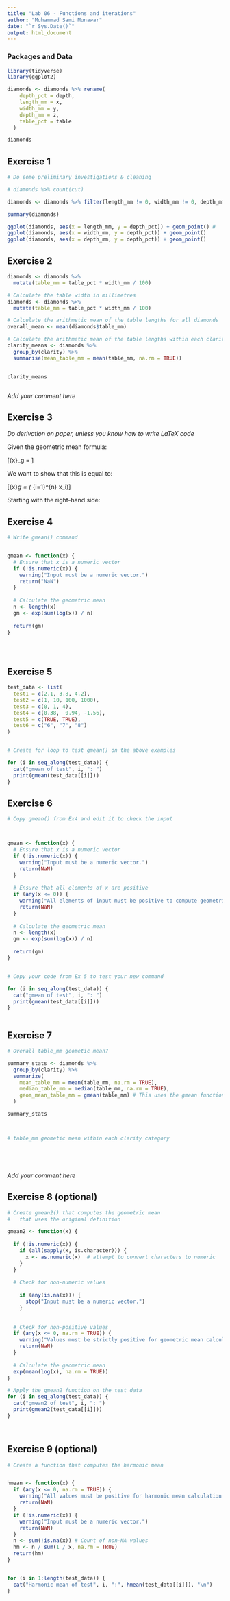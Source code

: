```yaml
---
title: "Lab 06 - Functions and iterations"
author: "Muhammad Sami Munawar"
date: "`r Sys.Date()`"
output: html_document
---
```



### Packages and Data

```r
library(tidyverse) 
library(ggplot2)
```

```r
diamonds <- diamonds %>% rename(
    depth_pct = depth,
    length_mm = x,
    width_mm = y,
    depth_mm = z,
    table_pct = table
  )

diamonds

```


## Exercise 1

```r
# Do some preliminary investigations & cleaning

# diamonds %>% count(cut) 

diamonds <- diamonds %>% filter(length_mm != 0, width_mm != 0, depth_mm != 0, na.rm = TRUE) 

summary(diamonds)

ggplot(diamonds, aes(x = length_mm, y = depth_pct)) + geom_point() # 
ggplot(diamonds, aes(x = width_mm, y = depth_pct)) + geom_point()
ggplot(diamonds, aes(x = depth_mm, y = depth_pct)) + geom_point()
```


## Exercise 2

```r

diamonds <- diamonds %>%
  mutate(table_mm = table_pct * width_mm / 100)

# Calculate the table width in millimetres
diamonds <- diamonds %>%
  mutate(table_mm = table_pct * width_mm / 100)

# Calculate the arithmetic mean of the table lengths for all diamonds
overall_mean <- mean(diamonds$table_mm)

# Calculate the arithmetic mean of the table lengths within each clarity category
clarity_means <- diamonds %>%
  group_by(clarity) %>%
  summarise(mean_table_mm = mean(table_mm, na.rm = TRUE))


clarity_means



```

_Add your comment here_

## Exercise 3

_Do derivation on paper, unless you know how to write LaTeX code_

Given the geometric mean formula:

\[\bar{x}_g = \sqrt[n]{\prod_{i=1}^{n} x_i}\]

We want to show that this is equal to:

\[\bar{x}_g = \exp\left(\frac{1}{n} \sum_{i=1}^{n} \ln x_i\right)\]

Starting with the right-hand side:

\begin{align*}
\exp\left(\frac{1}{n} \sum_{i=1}^{n} \ln x_i\right) &= \exp\left(\ln x_1^{1/n} + \ln x_2^{1/n} + \ldots + \ln x_n^{1/n}\right) \\
&= \exp\left(\ln \left(x_1^{1/n} x_2^{1/n} \ldots x_n^{1/n}\right)\right) \\
&= \exp\left(\ln \left(\sqrt[n]{x_1} \sqrt[n]{x_2} \ldots \sqrt[n]{x_n}\right)\right) \\
&= \exp\left(\ln \left(\sqrt[n]{x_1 x_2 \ldots x_n}\right)\right) \\
&= \sqrt[n]{x_1 x_2 \ldots x_n} \\
&= \bar{x}_g
\end{align*}


## Exercise 4

```r
# Write gmean() command


gmean <- function(x) {
  # Ensure that x is a numeric vector
  if (!is.numeric(x)) {
    warning("Input must be a numeric vector.")
    return("NaN")
  }
  
  # Calculate the geometric mean
  n <- length(x)
  gm <- exp(sum(log(x)) / n)
  
  return(gm)
}





```

## Exercise 5

```r

test_data <- list(
  test1 = c(2.1, 3.8, 4.2),
  test2 = c(1, 10, 100, 1000),
  test3 = c(0, 1, 4),
  test4 = c(0.38,  0.94, -1.56),
  test5 = c(TRUE, TRUE),
  test6 = c("6", "7", "8")
)


# Create for loop to test gmean() on the above examples

for (i in seq_along(test_data)) {
  cat("gmean of test", i, ": ")
  print(gmean(test_data[[i]]))
}

```


## Exercise 6

```r
# Copy gmean() from Ex4 and edit it to check the input



gmean <- function(x) {
  # Ensure that x is a numeric vector
  if (!is.numeric(x)) {
    warning("Input must be a numeric vector.")
    return(NaN)
  }
  
  # Ensure that all elements of x are positive
  if (any(x <= 0)) {
    warning("All elements of input must be positive to compute geometric mean.")
    return(NaN)
  }
  
  # Calculate the geometric mean
  n <- length(x)
  gm <- exp(sum(log(x)) / n)
  
  return(gm)
}


# Copy your code from Ex 5 to test your new command

for (i in seq_along(test_data)) {
  cat("gmean of test", i, ": ")
  print(gmean(test_data[[i]]))
}



```


## Exercise 7

```r
# Overall table_mm geometic mean?

summary_stats <- diamonds %>%
  group_by(clarity) %>%
  summarize(
    mean_table_mm = mean(table_mm, na.rm = TRUE),
    median_table_mm = median(table_mm, na.rm = TRUE),
    geom_mean_table_mm = gmean(table_mm) # This uses the gmean function we defined earlier
  )

summary_stats



# table_mm geometic mean within each clarity category






```

_Add your comment here_


## Exercise 8 (optional)

```r
# Create gmean2() that computes the geometric mean 
#   that uses the original definition

gmean2 <- function(x) {
  
  if (!is.numeric(x)) {
    if (all(sapply(x, is.character))) {
      x <- as.numeric(x)  # attempt to convert characters to numeric
    }
  }
  
  # Check for non-numeric values
  
    if (any(is.na(x))) {
      stop("Input must be a numeric vector.")
    }
  
  
  # Check for non-positive values
  if (any(x <= 0, na.rm = TRUE)) {
    warning("Values must be strictly positive for geometric mean calculation.")
    return(NaN)
  }
  
  # Calculate the geometric mean
  exp(mean(log(x), na.rm = TRUE))
}

# Apply the gmean2 function on the test data
for (i in seq_along(test_data)) {
  cat("gmean2 of test", i, ": ")
  print(gmean2(test_data[[i]]))
}




```


## Exercise 9 (optional)

```r
# Create a function that computes the harmonic mean


hmean <- function(x) {
  if (any(x <= 0, na.rm = TRUE)) {
    warning("All values must be positive for harmonic mean calculation.")
    return(NaN)
  }
  if (!is.numeric(x)) {
    warning("Input must be a numeric vector.")
    return(NaN)
  }
  n <- sum(!is.na(x)) # Count of non-NA values
  hm <- n / sum(1 / x, na.rm = TRUE)
  return(hm)
}


for (i in 1:length(test_data)) {
  cat("Harmonic mean of test", i, ":", hmean(test_data[[i]]), "\n")
}


```
